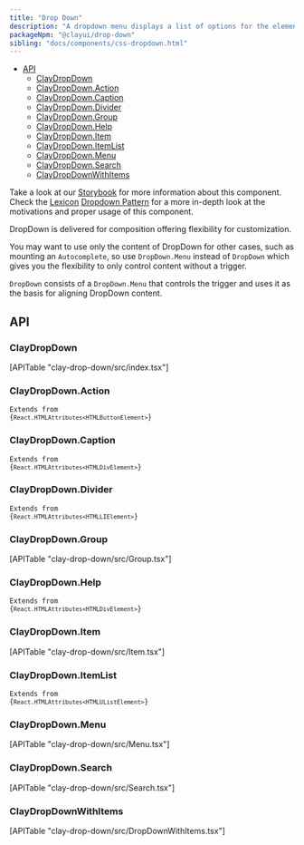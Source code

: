 ```yaml
---
title: "Drop Down"
description: "A dropdown menu displays a list of options for the element that triggers it."
packageNpm: "@clayui/drop-down"
sibling: "docs/components/css-dropdown.html"
---
```



<div class="nav-toc-absolute">
<div class="nav-toc">

- [API](#api)
  - [ClayDropDown](#claydropdown)
  - [ClayDropDown.Action](#claydropdown.action)
  - [ClayDropDown.Caption](#claydropdown.caption)
  - [ClayDropDown.Divider](#claydropdown.divider)
  - [ClayDropDown.Group](#claydropdown.group)
  - [ClayDropDown.Help](#claydropdown.help)
  - [ClayDropDown.Item](#claydropdown.item)
  - [ClayDropDown.ItemList](#claydropdown.itemlist)
  - [ClayDropDown.Menu](#claydropdown.menu)
  - [ClayDropDown.Search](#claydropdown.search)
  - [ClayDropDownWithItems](#claydropdownwithitems)

</div>
</div>

<div class="clay-site-alert alert alert-warning">
    Take a look at our <a href="https://storybook-clayui.netlify.com/?path=/story/claydropdown--default">Storybook</a> for more information about this component.
</div>

<div class="clay-site-alert alert alert-info">
	Check the <a href="https://liferay.design/lexicon">Lexicon</a> <a href="https://liferay.design/lexicon/core-components/dropdowns/">Dropdown Pattern</a> for a more in-depth look at the motivations and proper usage of this component.
</div>

DropDown is delivered for composition offering flexibility for customization.

<DropDown />

You may want to use only the content of DropDown for other cases, such as mounting an `Autocomplete`, so use `DropDown.Menu` instead of `DropDown` which gives you the flexibility to only control content without a trigger.

<div class="clay-site-alert alert alert-warning">
	<code class="language-text">DropDown</code> consists of a <code class="language-text">DropDown.Menu</code> that controls the trigger and uses it as the basis for aligning DropDown content.
</div>

## API

### ClayDropDown

<div>
	[APITable "clay-drop-down/src/index.tsx"]
</div>

### ClayDropDown.Action

<code class="list-api-item-type">Extends from {`React.HTMLAttributes<HTMLButtonElement>`}</code>

### ClayDropDown.Caption

<code class="list-api-item-type">Extends from {`React.HTMLAttributes<HTMLDivElement>`}</code>

### ClayDropDown.Divider

<code class="list-api-item-type">Extends from {`React.HTMLAttributes<HTMLLIElement>`}</code>

### ClayDropDown.Group

<div>
	[APITable "clay-drop-down/src/Group.tsx"]
</div>

### ClayDropDown.Help

<code class="list-api-item-type">Extends from {`React.HTMLAttributes<HTMLDivElement>`}</code>

### ClayDropDown.Item

<div>
	[APITable "clay-drop-down/src/Item.tsx"]
</div>

### ClayDropDown.ItemList

<code class="list-api-item-type">Extends from {`React.HTMLAttributes<HTMLUListElement>`}</code>

### ClayDropDown.Menu

<div>
	[APITable "clay-drop-down/src/Menu.tsx"]
</div>

### ClayDropDown.Search

<div>
	[APITable "clay-drop-down/src/Search.tsx"]
</div>

### ClayDropDownWithItems

<div>
	[APITable "clay-drop-down/src/DropDownWithItems.tsx"]
</div>
